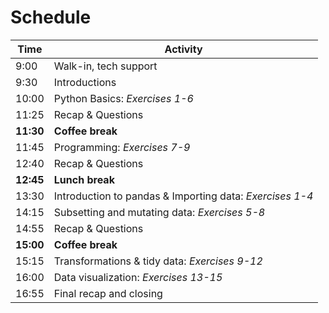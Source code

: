 # Schedule {.unnumbered}

| Time | Activity |
|---|---|
| 9:00 | Walk-in, tech support |
| 9:30 | Introductions |
| 10:00 | Python Basics: _Exercises 1-6_ |
| 11:25 | Recap & Questions |
| **11:30** | **Coffee break** |
| 11:45 | Programming: _Exercises 7-9_ |
| 12:40 | Recap & Questions |
| **12:45** | **Lunch break** |
| 13:30 | Introduction to pandas & Importing data: _Exercises 1-4_ |
| 14:15 | Subsetting and mutating data: _Exercises 5-8_ |
| 14:55 | Recap & Questions |
| **15:00** | **Coffee break** |
| 15:15 | Transformations & tidy data: _Exercises 9-12_ |
| 16:00 | Data visualization: _Exercises 13-15_ |
| 16:55 | Final recap and closing |
